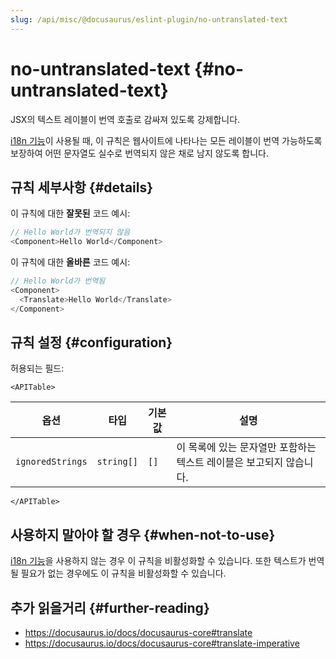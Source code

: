 ```yaml
---
slug: /api/misc/@docusaurus/eslint-plugin/no-untranslated-text
---
```


# no-untranslated-text {#no-untranslated-text}


JSX의 텍스트 레이블이 번역 호출로 감싸져 있도록 강제합니다.

[i18n 기능](../../../i18n/i18n-introduction.mdx)이 사용될 때, 이 규칙은 웹사이트에 나타나는 모든 레이블이 번역 가능하도록 보장하여 어떤 문자열도 실수로 번역되지 않은 채로 남지 않도록 합니다.

## 규칙 세부사항 {#details}

이 규칙에 대한 **잘못된** 코드 예시:

```js
// Hello World가 번역되지 않음
<Component>Hello World</Component>
```

이 규칙에 대한 **올바른** 코드 예시:

```js
// Hello World가 번역됨
<Component>
  <Translate>Hello World</Translate>
</Component>
```

## 규칙 설정 {#configuration}

허용되는 필드:

```mdx-code-block
<APITable>
```

| 옵션 | 타입 | 기본값 | 설명 |
| --- | --- | --- | --- |
| `ignoredStrings` | `string[]` | `[]` | 이 목록에 있는 문자열만 포함하는 텍스트 레이블은 보고되지 않습니다. |

```mdx-code-block
</APITable>
```

## 사용하지 말아야 할 경우 {#when-not-to-use}

[i18n 기능](../../../i18n/i18n-introduction.mdx)을 사용하지 않는 경우 이 규칙을 비활성화할 수 있습니다. 또한 텍스트가 번역될 필요가 없는 경우에도 이 규칙을 비활성화할 수 있습니다.

## 추가 읽을거리 {#further-reading}

- https://docusaurus.io/docs/docusaurus-core#translate
- https://docusaurus.io/docs/docusaurus-core#translate-imperative
